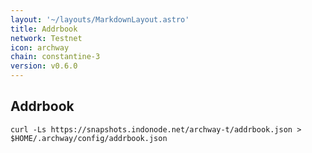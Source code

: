 ```yaml
---
layout: '~/layouts/MarkdownLayout.astro'
title: Addrbook
network: Testnet
icon: archway
chain: constantine-3
version: v0.6.0
---
```

## Addrbook

```
curl -Ls https://snapshots.indonode.net/archway-t/addrbook.json > $HOME/.archway/config/addrbook.json
```